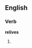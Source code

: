 ==English==

===Verb===
'''relives'''

# {{third-person singular of|relive}}
{{count page|[[Wiktionary:Page count]]}}